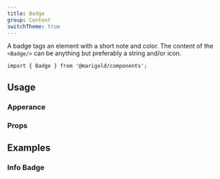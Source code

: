 ```yaml
---
title: Badge
group: Content
switchTheme: true
---
```


A badge tags an element with a short note and color. The content of the `<Badge/>` can be anything but preferably a string and/or icon.

```tsx
import { Badge } from '@marigold/components';
```

## Usage

### Apperance

<ApperanceTable component={title} />

### Props

<PropsTable />

## Examples

### Info Badge

```tsx preview file=components/Badge/basic-badge.demo.tsx

```
